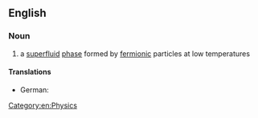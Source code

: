 ==English==
{{wikipedia}}

===Noun===
{{en-noun|head=[[fermionic]] [[condensate]]}}

# {{context|physics}} a [[superfluid]] [[phase]] formed by [[fermionic]] particles at low temperatures

====Translations====
{{trans-top|superfluid phase}}
* German: {{t-|de|Fermionen-Kondensat|n}}
{{trans-mid}}
{{trans-bottom}}

[[Category:en:Physics]]